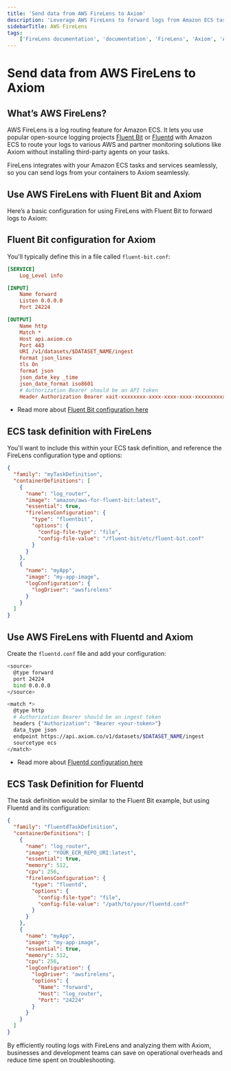 ```yaml
---
title: 'Send data from AWS FireLens to Axiom'
description: 'Leverage AWS FireLens to forward logs from Amazon ECS tasks to Axiom for efficient, real-time analysis and insights.'
sidebarTitle: AWS FireLens
tags:
    ['FireLens documentation', 'documentation', 'FireLens', 'Axiom', 'Amazon ECS', 'container logging', 'fluentd', 'fluentbit', 'real-time analysis']
---
```


# Send data from AWS FireLens to Axiom

## What’s AWS FireLens?

AWS FireLens is a log routing feature for Amazon ECS. It lets you use popular open-source logging projects [Fluent Bit](https://fluentbit.io/) or [Fluentd](https://www.fluentd.org/) with Amazon ECS to route your logs to various AWS and partner monitoring solutions like Axiom without installing third-party agents on your tasks.

FireLens integrates with your Amazon ECS tasks and services seamlessly, so you can send logs from your containers to Axiom seamlessly.

## Use AWS FireLens with Fluent Bit and Axiom

Here’s a basic configuration for using FireLens with Fluent Bit to forward logs to Axiom:

## Fluent Bit configuration for Axiom 

You'll typically define this in a file called `fluent-bit.conf`:

```ini copy
[SERVICE]
    Log_Level info

[INPUT]
    Name forward
    Listen 0.0.0.0
    Port 24224

[OUTPUT]
    Name http
    Match *
    Host api.axiom.co
    Port 443
    URI /v1/datasets/$DATASET_NAME/ingest
    Format json_lines
    tls On
    format json
    json_date_key _time
    json_date_format iso8601
    # Authorization Bearer should be an API token
    Header Authorization Bearer xait-xxxxxxxx-xxxx-xxxx-xxxx-xxxxxxxxxxx
```

- Read more about [Fluent Bit configuration here](/docs/send-data/fluent-bit)

## ECS task definition with FireLens

You'll want to include this within your ECS task definition, and reference the FireLens configuration type and options:

```json copy
{
  "family": "myTaskDefinition",
  "containerDefinitions": [
    {
      "name": "log_router",
      "image": "amazon/aws-for-fluent-bit:latest",
      "essential": true,
      "firelensConfiguration": {
        "type": "fluentbit",
        "options": {
          "config-file-type": "file",
          "config-file-value": "/fluent-bit/etc/fluent-bit.conf"
        }
      }
    },
    {
      "name": "myApp",
      "image": "my-app-image",
      "logConfiguration": {
        "logDriver": "awsfirelens"
      }
    }
  ]
}
```

## Use AWS FireLens with Fluentd and Axiom

Create the `fluentd.conf` file and add your configuration:

```bash copy
<source>
  @type forward
  port 24224
  bind 0.0.0.0
</source>

<match *>
  @type http
  # Authorization Bearer should be an ingest token
  headers {"Authorization": "Bearer <your-token>"}
  data_type json
  endpoint https://api.axiom.co/v1/datasets/$DATASET_NAME/ingest
  sourcetype ecs
</match>
```
- Read more about [Fluentd configuration here](/docs/send-data/fluentd)

## ECS Task Definition for Fluentd

The task definition would be similar to the Fluent Bit example, but using Fluentd and its configuration:

```json copy
{
  "family": "fluentdTaskDefinition",
  "containerDefinitions": [
    {
      "name": "log_router",
      "image": "YOUR_ECR_REPO_URI:latest", 
      "essential": true,
      "memory": 512,
      "cpu": 256,
      "firelensConfiguration": {
        "type": "fluentd",
        "options": {
          "config-file-type": "file",
          "config-file-value": "/path/to/your/fluentd.conf"
        }
      }
    },
    {
      "name": "myApp",
      "image": "my-app-image",
      "essential": true,
      "memory": 512,
      "cpu": 256,
      "logConfiguration": {
        "logDriver": "awsfirelens",
        "options": {
          "Name": "forward",
          "Host": "log_router",
          "Port": "24224"
        }
      }
    }
  ]
}
```

By efficiently routing logs with FireLens and analyzing them with Axiom, businesses and development teams can save on operational overheads and reduce time spent on troubleshooting.